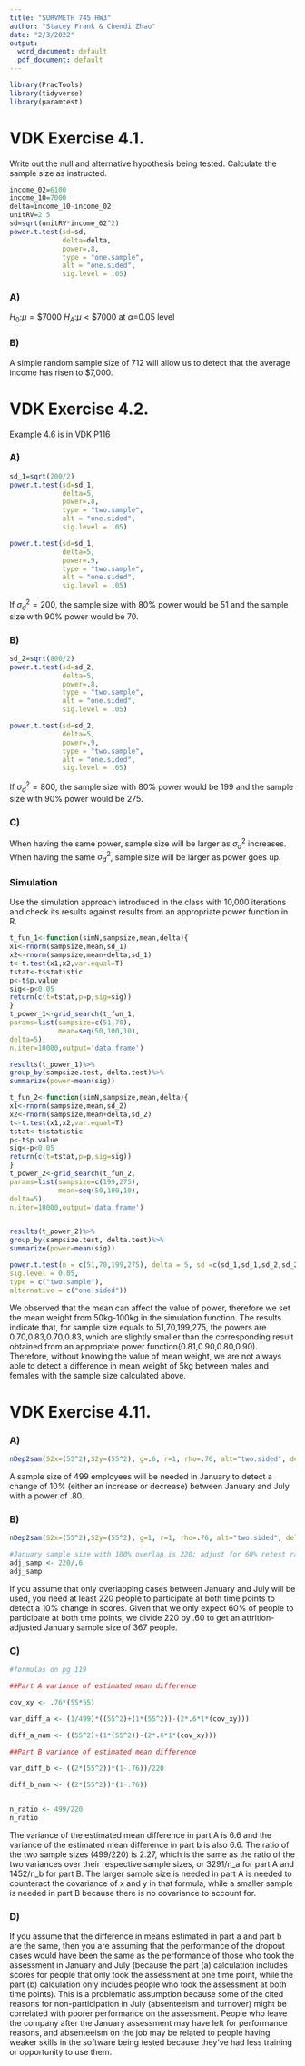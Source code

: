 ---
title: "SURVMETH 745 HW3"
author: "Stacey Frank & Chendi Zhao"
date: "2/3/2022"
output:
  word_document: default
  pdf_document: default
---

```{r setup, include=FALSE}
library(PracTools)
library(tidyverse)
library(paramtest)
```
# VDK Exercise 4.1.
Write out the null and alternative hypothesis being tested.
Calculate the sample size as instructed.
```{r}
income_02=6100
income_10=7000
delta=income_10-income_02
unitRV=2.5
sd=sqrt(unitRV*income_02^2)
power.t.test(sd=sd,
             delta=delta,
             power=.8,
             type = "one.sample",
             alt = "one.sided",
             sig.level = .05)
```

### A)

$H_0$:$\mu=\$7000$ 
$H_A$:$\mu<\$7000$ 
at $\alpha$=0.05 level

### B)

A simple random sample size of 712 will allow us to detect that the average income has risen to $7,000.

# VDK Exercise 4.2. 

Example 4.6 is in VDK P116

### A)
```{r}
sd_1=sqrt(200/2)
power.t.test(sd=sd_1,
             delta=5,
             power=.8,
             type = "two.sample",
             alt = "one.sided",
             sig.level = .05)

power.t.test(sd=sd_1,
             delta=5,
             power=.9,
             type = "two.sample",
             alt = "one.sided",
             sig.level = .05)
```
If $\sigma^2_d=200$, the sample size with 80% power would be 51 and the sample size with 90% power would be 70.

### B)
```{r}
sd_2=sqrt(800/2)
power.t.test(sd=sd_2,
             delta=5,
             power=.8,
             type = "two.sample",
             alt = "one.sided",
             sig.level = .05)

power.t.test(sd=sd_2,
             delta=5,
             power=.9,
             type = "two.sample",
             alt = "one.sided",
             sig.level = .05)
```
If $\sigma^2_d=800$, the sample size with 80% power would be 199 and the sample size with 90% power would be 275.

### C)
When having the same power, sample size will be larger as $\sigma^2_d$ increases.
When having the same $\sigma^2_d$, sample size will be larger as power goes up.

### Simulation
Use the simulation approach introduced in the class with 10,000 iterations and check its results against results from an appropriate power function in R.
```{r}
t_fun_1<-function(simN,sampsize,mean,delta){
x1<-rnorm(sampsize,mean,sd_1)
x2<-rnorm(sampsize,mean+delta,sd_1)
t<-t.test(x1,x2,var.equal=T)
tstat<-t$statistic
p<-t$p.value
sig<-p<0.05
return(c(t=tstat,p=p,sig=sig))
}
t_power_1<-grid_search(t_fun_1,
params=list(sampsize=c(51,70),
            mean=seq(50,100,10),
delta=5),
n.iter=10000,output='data.frame')

results(t_power_1)%>%
group_by(sampsize.test, delta.test)%>%
summarize(power=mean(sig))


```

```{r}
t_fun_2<-function(simN,sampsize,mean,delta){
x1<-rnorm(sampsize,mean,sd_2)
x2<-rnorm(sampsize,mean+delta,sd_2)
t<-t.test(x1,x2,var.equal=T)
tstat<-t$statistic
p<-t$p.value
sig<-p<0.05
return(c(t=tstat,p=p,sig=sig))
}
t_power_2<-grid_search(t_fun_2,
params=list(sampsize=c(199,275),
            mean=seq(50,100,10),
delta=5),
n.iter=10000,output='data.frame')


results(t_power_2)%>%
group_by(sampsize.test, delta.test)%>%
summarize(power=mean(sig))

power.t.test(n = c(51,70,199,275), delta = 5, sd =c(sd_1,sd_1,sd_2,sd_2),
sig.level = 0.05,
type = c("two.sample"),
alternative = c("one.sided"))
```
We observed that the mean can affect the value of power, therefore we set the mean weight from 50kg-100kg in the simulation function. The results indicate that, for sample size equals to 51,70,199,275, the powers are 0.70,0.83,0.70,0.83, which are slightly smaller than the corresponding result obtained from an appropriate power function(0.81,0.90,0.80,0.90).  Therefore, without knowing the value of mean weight, we are not always able to detect a difference in mean weight of 5kg between males and females with the sample size calculated above.

# VDK Exercise 4.11.

### A)
```{r}

nDep2sam(S2x=(55^2),S2y=(55^2), g=.6, r=1, rho=.76, alt="two.sided", del= 7.2, sig.level=.05, pow=.80)

```
A sample size of 499 employees will be needed in January to detect a change of 10% (either an increase or decrease) between January and July with a power of .80. 

### B)
```{r}

nDep2sam(S2x=(55^2),S2y=(55^2), g=1, r=1, rho=.76, alt="two.sided", del= 7.2, sig.level=.05, pow=.80)

#January sample size with 100% overlap is 220; adjust for 60% retest rate
adj_samp <- 220/.6
adj_samp

```
If you assume that only overlapping cases between January and July will be used, you need at least 220 people to participate at both time points to detect a 10% change in scores. Given that we only expect 60% of people to participate at both time points, we divide 220 by .60 to get an attrition-adjusted January sample size of 367 people. 

### C)
```{r}
#formulas on pg 119

##Part A variance of estimated mean difference

cov_xy <- .76*(55*55)
  
var_diff_a <- (1/499)*((55^2)+(1*(55^2))-(2*.6*1*(cov_xy)))

diff_a_num <- ((55^2)+(1*(55^2))-(2*.6*1*(cov_xy)))

##Part B variance of estimated mean difference

var_diff_b <- ((2*(55^2))*(1-.76))/220

diff_b_num <- ((2*(55^2))*(1-.76))


n_ratio <- 499/220
n_ratio

```
The variance of the estimated mean difference in part A is 6.6 and the variance of the estimated mean difference in part b is also 6.6. The ratio of the two sample sizes (499/220) is 2.27, which is the same as the ratio of the two variances over their respective sample sizes, or 3291/n_a for part A and 1452/n_b for part B. The larger sample size is needed in part A is needed to counteract the covariance of x and y in that formula, while a smaller sample is needed in part B because there is no covariance to account for. 

### D)

If you assume that the difference in means estimated in part a and part b are the same, then you are assuming that the performance of the dropout cases would have been the same as the performance of those who took the assessment in January and July (because the part (a) calculation includes scores for people that only took the assessment at one time point, while the part (b) calculation only includes people who took the assessment at both time points). This is a problematic assumption because some of the cited reasons for non-participation in July (absenteeism and turnover) might be correlated with poorer performance on the assessment. People who leave the company after the January assessment may have left for performance reasons, and absenteeism on the job may be related to people having weaker skills in the software being tested because they've had less training or opportunity to use them. 

